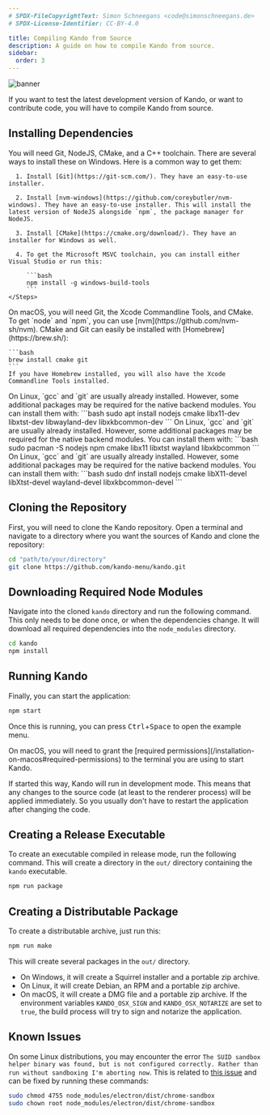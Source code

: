 ```yaml
---
# SPDX-FileCopyrightText: Simon Schneegans <code@simonschneegans.de>
# SPDX-License-Identifier: CC-BY-4.0

title: Compiling Kando from Source
description: A guide on how to compile Kando from source.
sidebar:
  order: 3
---
```



![banner](../../assets/banners/banner00.png)

<Intro>
If you want to test the latest development version of Kando, or want to contribute code, you will have to compile Kando from source.
</Intro>



## <Icon name="solar:link-square-bold-duotone" class="inline-icon" /> Installing Dependencies

<Tabs syncKey="os">
  <TabItem label="Windows" icon="seti:windows">
    You will need Git, NodeJS, CMake, and a C++ toolchain. There are several ways to install these on Windows. Here is a common way to get them:
    <Steps>

      1. Install [Git](https://git-scm.com/). They have an easy-to-use installer.

      2. Install [nvm-windows](https://github.com/coreybutler/nvm-windows). They have an easy-to-use installer. This will install the latest version of NodeJS alongside `npm`, the package manager for NodeJS. 

      3. Install [CMake](https://cmake.org/download/). They have an installer for Windows as well.

      4. To get the Microsoft MSVC toolchain, you can install either Visual Studio or run this:
        
         ```bash
         npm install -g windows-build-tools
         ```
    </Steps>

    

  </TabItem>
  <TabItem label="macOS" icon="apple">
    On macOS, you will need Git, the Xcode Commandline Tools, and CMake.
    To get `node` and `npm`, you can use [nvm](https://github.com/nvm-sh/nvm).
    CMake and Git can easily be installed with [Homebrew](https://brew.sh/):

    ```bash
    brew install cmake git
    ```
    If you have Homebrew installed, you will also have the Xcode Commandline Tools installed.

  </TabItem>
  <TabItem label="Debian" icon="linux">
    On Linux, `gcc` and `git` are usually already installed.
    However, some additional packages may be required for the native backend modules.
    You can install them with:
    ```bash
    sudo apt install nodejs cmake libx11-dev libxtst-dev libwayland-dev libxkbcommon-dev
    ```
  </TabItem>
  <TabItem label="Arch" icon="linux">
    On Linux, `gcc` and `git` are usually already installed.
    However, some additional packages may be required for the native backend modules.
    You can install them with:
    ```bash
    sudo pacman -S nodejs npm cmake libx11 libxtst wayland libxkbcommon
    ```
  </TabItem>
  <TabItem label="Fedora" icon="linux">
    On Linux, `gcc` and `git` are usually already installed.
    However, some additional packages may be required for the native backend modules.
    You can install them with:
    ```bash
    sudo dnf install nodejs cmake libX11-devel libXtst-devel wayland-devel libxkbcommon-devel
    ```
  </TabItem>
</Tabs>



## <Icon name="solar:download-bold-duotone" class="inline-icon" /> Cloning the Repository

First, you will need to clone the Kando repository.
Open a terminal and navigate to a directory where you want the sources of Kando and clone the repository:

```bash
cd "path/to/your/directory"
git clone https://github.com/kando-menu/kando.git
```

## <Icon name="solar:download-bold-duotone" class="inline-icon" /> Downloading Required Node Modules

Navigate into the cloned `kando` directory and run the following command.
This only needs to be done once, or when the dependencies change.
It will download all required dependencies into the `node_modules` directory.

```bash
cd kando
npm install
```

## <Icon name="solar:rocket-bold-duotone" class="inline-icon" /> Running Kando

Finally, you can start the application:

```bash
npm start
```

Once this is running, you can press <kbd>Ctrl</kbd>+<kbd>Space</kbd> to open the example menu.

<Aside type="tip">
On macOS, you will need to grant the [required permissions](/installation-on-macos#required-permissions) to the terminal you are using to start Kando.
</Aside>

If started this way, Kando will run in development mode.
This means that any changes to the source code (at least to the renderer process) will be applied immediately.
So you usually don't have to restart the application after changing the code.


## <Icon name="solar:settings-bold-duotone" class="inline-icon" /> Creating a Release Executable

To create an executable compiled in release mode, run the following command.
This will create a directory in the `out/` directory containing the `kando` executable.

```bash
npm run package
```


## <Icon name="solar:box-bold-duotone" class="inline-icon" /> Creating a Distributable Package

To create a distributable archive, just run this:

```bash
npm run make
```

This will create several packages in the `out/` directory.
* On Windows, it will create a Squirrel installer and a portable zip archive.
* On Linux, it will create Debian, an RPM and a portable zip archive.
* On macOS, it will create a DMG file and a portable zip archive. If the environment variables `KANDO_OSX_SIGN` and `KANDO_OSX_NOTARIZE` are set to `true`, the build process will try to sign and notarize the application.


## Known Issues

On some Linux distributions, you may encounter the error `The SUID sandbox helper binary was found, but is not configured correctly. Rather than run without sandboxing I'm aborting now`. This is related to [this issue](https://github.com/electron/electron/issues/17972) and can be fixed by running these commands:

```bash
sudo chmod 4755 node_modules/electron/dist/chrome-sandbox
sudo chown root node_modules/electron/dist/chrome-sandbox
```

